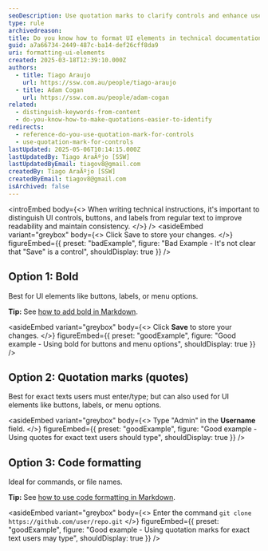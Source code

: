 ```yaml
---
seoDescription: Use quotation marks to clarify controls and enhance user understanding in technical documentation, improving searchability and readability.
type: rule
archivedreason:
title: Do you know how to format UI elements in technical documentation?
guid: a7a66734-2449-487c-ba14-def26cff8da9
uri: formatting-ui-elements
created: 2025-03-18T12:39:10.000Z
authors:
  - title: Tiago Araujo
    url: https://ssw.com.au/people/tiago-araujo
  - title: Adam Cogan
    url: https://ssw.com.au/people/adam-cogan
related:
  - distinguish-keywords-from-content
  - do-you-know-how-to-make-quotations-easier-to-identify
redirects:
  - reference-do-you-use-quotation-mark-for-controls
  - use-quotation-mark-for-controls
lastUpdated: 2025-05-06T10:14:15.000Z
lastUpdatedBy: Tiago AraÃºjo [SSW]
lastUpdatedByEmail: tiagov8@gmail.com
createdBy: Tiago AraÃºjo [SSW]
createdByEmail: tiagov8@gmail.com
isArchived: false
---
```


<introEmbed
  body={<>
When writing technical instructions, it's important to distinguish UI controls, buttons, and labels from regular text to improve readability and maintain consistency.
  </>}
/>
<asideEmbed
  variant="greybox"
  body={<>
    Click Save to store your changes.
  </>}
  figureEmbed={{
    preset: "badExample",
    figure: "Bad Example - It's not clear that \"Save\" is a control",
    shouldDisplay: true
  }}
/>

## Option 1: Bold

Best for UI elements like buttons, labels, or menu options.

**Tip:** See [how to add bold in Markdown](/rule/#2-text-decorations).

<asideEmbed
  variant="greybox"
  body={<>
    Click **Save** to store your changes.
  </>}
  figureEmbed={{
    preset: "goodExample",
    figure: "Good example - Using bold for buttons and menu options",
    shouldDisplay: true
  }}
/>

## Option 2: Quotation marks (quotes)

Best for exact texts users must enter/type; but can also used for UI elements like buttons, labels, or menu options.

<asideEmbed
  variant="greybox"
  body={<>
    Type "Admin" in the **Username** field.
  </>}
  figureEmbed={{
    preset: "goodExample",
    figure: "Good example - Using quotes for exact text users should type",
    shouldDisplay: true
  }}
/>

## Option 3: Code formatting

Ideal for commands, or file names.

**Tip:** See [how to use code formatting in Markdown](/rule/#10-code).

<asideEmbed
  variant="greybox"
  body={<>
    Enter the command `git clone https://github.com/user/repo.git`
  </>}
  figureEmbed={{
    preset: "goodExample",
    figure: "Good example - Using quotation marks for exact text users may type",
    shouldDisplay: true
  }}
/>
